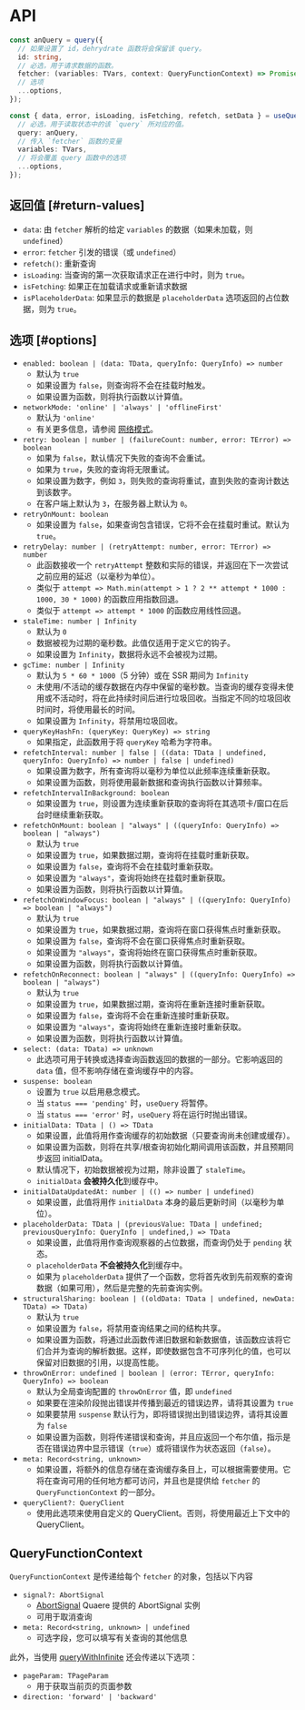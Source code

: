 # API

```ts
const anQuery = query({
  // 如果设置了 id，dehrydrate 函数将会保留该 query。
  id: string,
  // 必选，用于请求数据的函数。
  fetcher: (variables: TVars, context: QueryFunctionContext) => Promise<TData>,
  // 选项
  ...options,
});
```

```ts
const { data, error, isLoading, isFetching, refetch, setData } = useQuery({
  // 必选，用于读取状态中的该 `query` 所对应的值。
  query: anQuery,
  // 传入 `fetcher` 函数的变量
  variables: TVars,
  // 将会覆盖 query 函数中的选项
  ...options,
});
```

## 返回值 [#return-values]

- `data`: 由 `fetcher` 解析的给定 `variables` 的数据（如果未加载，则 `undefined`）
- `error`: `fetcher` 引发的错误（或 `undefined`）
- `refetch()`: 重新查询
- `isLoading`: 当查询的第一次获取请求正在进行中时，则为 `true`。
- `isFetching`: 如果正在加载请求或重新请求数据
- `isPlaceholderData`: 如果显示的数据是 `placeholderData` 选项返回的占位数据，则为 `true`。

## 选项 [#options]

- `enabled: boolean | (data: TData, queryInfo: QueryInfo) => number`
  - 默认为 `true`
  - 如果设置为 `false`，则查询将不会在挂载时触发。
  - 如果设置为函数，则将执行函数以计算值。
- `networkMode: 'online' | 'always' | 'offlineFirst'`
  - 默认为 `'online'`
  - 有关更多信息，请参阅 [网络模式](../guides/network-mode)。
- `retry: boolean | number | (failureCount: number, error: TError) => boolean`
  - 如果为 `false`，默认情况下失败的查询不会重试。
  - 如果为 `true`，失败的查询将无限重试。
  - 如果设置为数字，例如 `3`，则失败的查询将重试，直到失败的查询计数达到该数字。
  - 在客户端上默认为 `3`，在服务器上默认为 `0`。
- `retryOnMount: boolean`
  - 如果设置为 `false`，如果查询包含错误，它将不会在挂载时重试。默认为 `true`。
- `retryDelay: number | (retryAttempt: number, error: TError) => number`
  - 此函数接收一个 `retryAttempt` 整数和实际的错误，并返回在下一次尝试之前应用的延迟（以毫秒为单位）。
  - 类似于 `attempt => Math.min(attempt > 1 ? 2 ** attempt * 1000 : 1000, 30 * 1000)` 的函数应用指数回退。
  - 类似于 `attempt => attempt * 1000` 的函数应用线性回退。
- `staleTime: number | Infinity`
  - 默认为 `0`
  - 数据被视为过期的毫秒数。此值仅适用于定义它的钩子。
  - 如果设置为 `Infinity`，数据将永远不会被视为过期。
- `gcTime: number | Infinity`
  - 默认为 `5 * 60 * 1000`（5 分钟）或在 SSR 期间为 `Infinity`
  - 未使用/不活动的缓存数据在内存中保留的毫秒数。当查询的缓存变得未使用或不活动时，将在此持续时间后进行垃圾回收。当指定不同的垃圾回收时间时，将使用最长的时间。
  - 如果设置为 `Infinity`，将禁用垃圾回收。
- `queryKeyHashFn: (queryKey: QueryKey) => string`
  - 如果指定，此函数用于将 `queryKey` 哈希为字符串。
- `refetchInterval: number | false | ((data: TData | undefined, queryInfo: QueryInfo) => number | false | undefined)`
  - 如果设置为数字，所有查询将以毫秒为单位以此频率连续重新获取。
  - 如果设置为函数，则将使用最新数据和查询执行函数以计算频率。
- `refetchIntervalInBackground: boolean`
  - 如果设置为 `true`，则设置为连续重新获取的查询将在其选项卡/窗口在后台时继续重新获取。
- `refetchOnMount: boolean | "always" | ((queryInfo: QueryInfo) => boolean | "always")`
  - 默认为 `true`
  - 如果设置为 `true`，如果数据过期，查询将在挂载时重新获取。
  - 如果设置为 `false`，查询将不会在挂载时重新获取。
  - 如果设置为 `"always"`，查询将始终在挂载时重新获取。
  - 如果设置为函数，则将执行函数以计算值。
- `refetchOnWindowFocus: boolean | "always" | ((queryInfo: QueryInfo) => boolean | "always")`
  - 默认为 `true`
  - 如果设置为 `true`，如果数据过期，查询将在窗口获得焦点时重新获取。
  - 如果设置为 `false`，查询将不会在窗口获得焦点时重新获取。
  - 如果设置为 `"always"`，查询将始终在窗口获得焦点时重新获取。
  - 如果设置为函数，则将执行函数以计算值。
- `refetchOnReconnect: boolean | "always" | ((queryInfo: QueryInfo) => boolean | "always")`
  - 默认为 `true`
  - 如果设置为 `true`，如果数据过期，查询将在重新连接时重新获取。
  - 如果设置为 `false`，查询将不会在重新连接时重新获取。
  - 如果设置为 `"always"`，查询将始终在重新连接时重新获取。
  - 如果设置为函数，则将执行函数以计算值。
- `select: (data: TData) => unknown`
  - 此选项可用于转换或选择查询函数返回的数据的一部分。它影响返回的 `data` 值，但不影响存储在查询缓存中的内容。
- `suspense: boolean`
  - 设置为 `true` 以启用悬念模式。
  - 当 `status === 'pending'` 时，`useQuery` 将暂停。
  - 当 `status === 'error'` 时，`useQuery` 将在运行时抛出错误。
- `initialData: TData | () => TData`
  - 如果设置，此值将用作查询缓存的初始数据（只要查询尚未创建或缓存）。
  - 如果设置为函数，则将在共享/根查询初始化期间调用该函数，并且预期同步返回 initialData。
  - 默认情况下，初始数据被视为过期，除非设置了 `staleTime`。
  - `initialData` **会被持久化**到缓存中。
- `initialDataUpdatedAt: number | (() => number | undefined)`
  - 如果设置，此值将用作 `initialData` 本身的最后更新时间（以毫秒为单位）。
- `placeholderData: TData | (previousValue: TData | undefined; previousQueryInfo: QueryInfo | undefined,) => TData`
  - 如果设置，此值将用作查询观察器的占位数据，而查询仍处于 `pending` 状态。
  - `placeholderData` **不会被持久化**到缓存中。
  - 如果为 `placeholderData` 提供了一个函数，您将首先收到先前观察的查询数据（如果可用），然后是完整的先前查询实例。
- `structuralSharing: boolean | ((oldData: TData | undefined, newData: TData) => TData)`
  - 默认为 `true`
  - 如果设置为 `false`，将禁用查询结果之间的结构共享。
  - 如果设置为函数，将通过此函数传递旧数据和新数据值，该函数应该将它们合并为查询的解析数据。这样，即使数据包含不可序列化的值，也可以保留对旧数据的引用，以提高性能。
- `throwOnError: undefined | boolean | (error: TError, queryInfo: QueryInfo) => boolean`
  - 默认为全局查询配置的 `throwOnError` 值，即 `undefined`
  - 如果要在渲染阶段抛出错误并传播到最近的错误边界，请将其设置为 `true`
  - 如果要禁用 `suspense` 默认行为，即将错误抛出到错误边界，请将其设置为 `false`
  - 如果设置为函数，则将传递错误和查询，并且应返回一个布尔值，指示是否在错误边界中显示错误（`true`）或将错误作为状态返回（`false`）。
- `meta: Record<string, unknown>`
  - 如果设置，将额外的信息存储在查询缓存条目上，可以根据需要使用。它将在查询可用的任何地方都可访问，并且也是提供给 `fetcher` 的 `QueryFunctionContext` 的一部分。
- `queryClient?: QueryClient`
  - 使用此选项来使用自定义的 QueryClient。否则，将使用最近上下文中的 QueryClient。

## QueryFunctionContext

`QueryFunctionContext` 是传递给每个 `fetcher` 的对象，包括以下内容

- `signal?: AbortSignal`
  - [AbortSignal](https://developer.mozilla.org/en-US/docs/Web/API/AbortSignal) Quaere 提供的 AbortSignal 实例
  - 可用于取消查询
- `meta: Record<string, unknown> | undefined`
  - 可选字段，您可以填写有关查询的其他信息

此外，当使用 [queryWithInfinite](docs/infinite) 还会传递以下选项：

- `pageParam: TPageParam`
  - 用于获取当前页的页面参数
- `direction: 'forward' | 'backward'`
